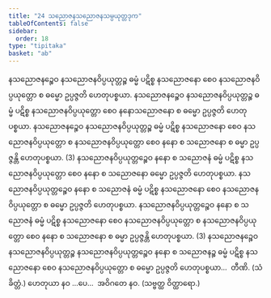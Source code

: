 ```yaml
---
title: "24 သညောဇနသညောဇနသမ္ပယုတ္တဒုက"
tableOfContents: false
sidebar:
  order: 18
type: "tipitaka"
basket: "ab"
---
```



<DynamicBreadcrumb />

<Division number="38">

<Paragraph number="116">
နသညောဇနဉ္စေဝ နသညောဇနဝိပ္ပယုတ္တဉ္စ ဓမ္မံ ပဋိစ္စ နသညောဇနော စေဝ နသညောဇနဝိပ္ပယုတ္တော စ ဓမ္မော ဥပ္ပဇ္ဇတိ ဟေတုပစ္စယာ. နသညောဇနဉ္စေဝ နသညောဇနဝိပ္ပယုတ္တဉ္စ ဓမ္မံ ပဋိစ္စ နသညောဇနဝိပ္ပယုတ္တော စေဝ နနောသညောဇနော စ ဓမ္မော ဥပ္ပဇ္ဇတိ ဟေတုပစ္စယာ. နသညောဇနဉ္စေဝ နသညောဇနဝိပ္ပယုတ္တဉ္စ ဓမ္မံ ပဋိစ္စ နသညောဇနော စေဝ နသညောဇနဝိပ္ပယုတ္တော စ နသညောဇနဝိပ္ပယုတ္တော စေဝ နနော စ သညောဇနော စ ဓမ္မာ ဥပ္ပဇ္ဇန္တိ ဟေတုပစ္စယာ. (3)
</Paragraph>

<Paragraph number="117">
နသညောဇနဝိပ္ပယုတ္တဉ္စေဝ နနော စ သညောဇနံ ဓမ္မံ ပဋိစ္စ နသညောဇနဝိပ္ပယုတ္တော စေဝ နနော စ သညောဇနော ဓမ္မော ဥပ္ပဇ္ဇတိ ဟေတုပစ္စယာ. နသညောဇနဝိပ္ပယုတ္တဉ္စေဝ နနော စ သညောဇနံ ဓမ္မံ ပဋိစ္စ နသညောဇနော စေဝ နသညောဇနဝိပ္ပယုတ္တော စ ဓမ္မော ဥပ္ပဇ္ဇတိ ဟေတုပစ္စယာ. နသညောဇနဝိပ္ပယုတ္တဉ္စေဝ နနော စ သညောဇနံ ဓမ္မံ ပဋိစ္စ နသညောဇနော စေဝ နသညောဇနဝိပ္ပယုတ္တော စ နသညောဇနဝိပ္ပယုတ္တော စေဝ နနော စ သညောဇနော စ ဓမ္မာ ဥပ္ပဇ္ဇန္တိ ဟေတုပစ္စယာ. (3)
</Paragraph>

<Paragraph number="118">
နသညောဇနဉ္စေဝ နသညောဇနဝိပ္ပယုတ္တဉ္စ နသညောဇနဝိပ္ပယုတ္တဉ္စေဝ နနော စ သညောဇနဉ္စ ဓမ္မံ ပဋိစ္စ နသညောဇနော စေဝ နသညောဇနဝိပ္ပယုတ္တော စ ဓမ္မော ဥပ္ပဇ္ဇတိ ဟေတုပစ္စယာ…  တီဏိ. (သံခိတ္တံ.)
</Paragraph>

<Paragraph number="119">
ဟေတုယာ နဝ …ပေ…  အဝိဂတေ နဝ. (သဗ္ဗတ္ထ ဝိတ္ထာရော.)
</Paragraph>
</Division>